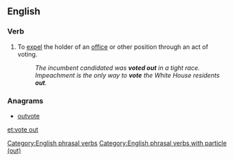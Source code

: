 ==English==

===Verb===
{{infl|en|verb|head=[[vote]] [[out]]}}

# {{transitive|or|intransitive}} To [[expel]] the holder of an [[office]] or other position through an act of voting.
#: ''The incumbent candidated was '''voted out''' in a tight race.''
#: ''Impeachment is the only way to '''vote''' the White House residents '''out'''.''

===Anagrams===
* [[outvote#English|outvote]]

[[Category:English phrasal verbs]]
[[Category:English phrasal verbs with particle (out)]]

[[et:vote out]]